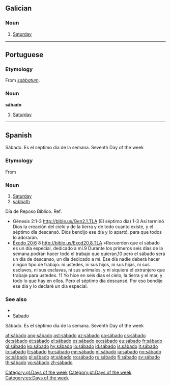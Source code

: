 ==Galician==
{{wikipedia|lang=gl}}

===Noun===
{{infl|gl|noun|g=m}}

# [[Saturday]]

[[Category:gl:Days of the week]]

----

==Portuguese==

===Etymology===
From {{etyl|la|pt}} ''[[sabbatum]]''.

===Noun===
'''sábado'''

# [[Saturday]]

[[Category:pt:Days of the week]]

----

==Spanish==
Sábado. Es el séptimo día de la semana. Seventh Day of the week
===Etymology===
From {{etyl|la|es}} {{term|sabbatum|sabbătum|lang=la}}

===Noun===
{{es-noun|m|pl=sábados}}
# [[Saturday]]
# [[sabbath]]
Día de Reposo Bíblico. 
Ref. 
* Génesis 2:1-3 http://bible.us/Gen2.1.TLA (El séptimo día) 1-3 Así terminó Dios la creación del cielo y de la tierra y de todo cuanto existe, y el séptimo día descansó. Dios bendijo ese día y lo apartó, para que todos lo adoraran. 
* <a href='http://bible.us/Exod20.8.TLA'>Éxodo 20:6</a> 8 http://bible.us/Exod20.8.TLA »Recuerden que el sábado es un día especial, dedicado a mí.9 Durante los primeros seis días de la semana podrán hacer todo el trabajo que quieran,10 pero el sábado será un día de descanso, un día dedicado a mí. Ese día nadie deberá hacer ningún tipo de trabajo: ni ustedes, ni sus hijos, ni sus hijas, ni sus esclavos, ni sus esclavas, ni sus animales, y ni siquiera el extranjero que trabaje para ustedes. 11 Yo hice en seis días el cielo, la tierra y el mar, y todo lo que hay en ellos. Pero el séptimo día descansé. Por eso bendije ese día y lo declaré un día especial.

===See also===
* {{list|es|days of the week}}
* [[Sabado]]
Sábado. Es el séptimo día de la semana. Seventh Day of the week
[[Category:es:Days of the week]]

[[af:sábado]]
[[ang:sábado]]
[[ast:sábado]]
[[az:sábado]]
[[ca:sábado]]
[[cs:sábado]]
[[de:sábado]]
[[et:sábado]]
[[el:sábado]]
[[es:sábado]]
[[eo:sábado]]
[[eu:sábado]]
[[fr:sábado]]
[[gl:sábado]]
[[ko:sábado]]
[[hy:sábado]]
[[io:sábado]]
[[id:sábado]]
[[is:sábado]]
[[it:sábado]]
[[lo:sábado]]
[[lt:sábado]]
[[hu:sábado]]
[[mn:sábado]]
[[nl:sábado]]
[[ja:sábado]]
[[no:sábado]]
[[oc:sábado]]
[[pl:sábado]]
[[pt:sábado]]
[[ro:sábado]]
[[ru:sábado]]
[[fi:sábado]]
[[sv:sábado]]
[[th:sábado]]
[[vo:sábado]]
[[zh:sábado]]